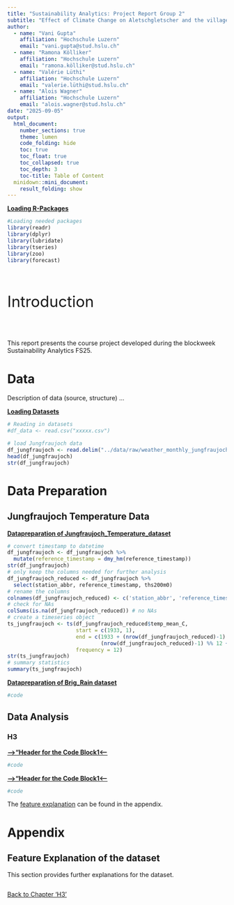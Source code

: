 ```yaml
---
title: "Sustainability Analytics: Project Report Group 2"
subtitle: "Effect of Climate Change on Aletschgletscher and the village of Brig"
author:
  - name: "Vani Gupta"
    affiliation: "Hochschule Luzern"
    email: "vani.gupta@stud.hslu.ch"
  - name: "Ramona Kölliker"
    affiliation: "Hochschule Luzern"
    email: "ramona.kölliker@stud.hslu.ch"
  - name: "Valérie Lüthi"
    affiliation: "Hochschule Luzern"
    email: "valerie.lüthi@stud.hslu.ch"
  - name: "Alois Wagner"
    affiliation: "Hochschule Luzern"
    email: "alois.wagner@stud.hslu.ch"
date: "2025-09-05"
output:
  html_document:
    number_sections: true
    theme: lumen
    code_folding: hide
    toc: true
    toc_float: true
    toc_collapsed: true
    toc_depth: 3
    toc-title: Table of Content
  minidown::mini_document:
    result_folding: show
---
```


<u>**Loading R-Packages**</u>

```r
#Loading needed packages
library(readr)
library(dplyr)
library(lubridate)
library(tseries)
library(zoo)
library(forecast)
```

<br><p style="font-size: 35px;"> Introduction </p><br>

This report presents the course project developed during the blockweek Sustainability Analytics FS25.

# Data

Description of data (source, structure) ...

<u>**Loading Datasets**</u>

```r
# Reading in datasets
#df_data <- read.csv("xxxxx.csv")

# load Jungfraujoch data
df_jungfraujoch <- read.delim("../data/raw/weather_monthly_jungfraujoch.csv", header=TRUE, sep = ";")
head(df_jungfraujoch)
str(df_jungfraujoch)
```

# Data Preparation

## Jungfraujoch Temperature Data

<u>**Datapreparation of Jungfraujoch_Temperature_dataset**</u>
```r
# convert timestamp to datetime
df_jungfraujoch <- df_jungfraujoch %>%
  mutate(reference_timestamp = dmy_hm(reference_timestamp))
str(df_jungfraujoch)
# only keep the columns needed for further analysis
df_jungfraujoch_reduced <- df_jungfraujoch %>% 
  select(station_abbr, reference_timestamp, ths200m0)
# rename the columns
colnames(df_jungfraujoch_reduced) <- c('station_abbr', 'reference_timestamp', 'temp_mean_C')
# check for NAs
colSums(is.na(df_jungfraujoch_reduced)) # no NAs
# create a timeseries object
ts_jungfraujoch <- ts(df_jungfraujoch_reduced$temp_mean_C,
                      start = c(1933, 1),
                      end = c(1933 + (nrow(df_jungfraujoch_reduced)-1) %/% 12,
                              (nrow(df_jungfraujoch_reduced)-1) %% 12 + 1),
                      frequency = 12)
str(ts_jungfraujoch)
# summary statistics
summary(ts_jungfraujoch)
```

<u>**Datapreparation of Brig_Rain dataset**</u>
```r
#code
```


## Data Analysis

### H3 {#chapter-with-features}

<u>**----->"Header for the Code Block1<------**</u>
```r
#code
```
<u>**----->"Header for the Code Block1<------**</u>
```r
#code
```

The [feature explanation](#Table_feature_exp) can be found in the appendix.






# Appendix

## Feature Explanation of the dataset {#Table_feature_exp}

This section provides further explanations for the dataset.

```r

```

[Back to Chapter 'H3'](#chapter-with-features)
